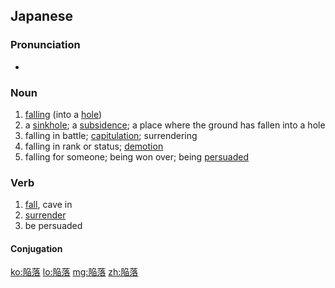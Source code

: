 ==Japanese==
{{ja-kanjitab|かん|らく|yomi=on}}

===Pronunciation===
* {{ja-pron|かんらく|yomi=o}}

===Noun===
{{ja-noun|かんらく}}

# [[fall]]ing (into a [[hole]])
# a [[sinkhole]]; a [[subsidence]]; a place where the ground has fallen into a hole
# falling in battle; [[capitulation]]; surrendering
# falling in rank or status; [[demotion]]
# falling for someone; being won over; being [[persuaded]]

===Verb===
{{ja-verb-suru|tr=intrans|かんらく}}

# [[fall]], cave in
# [[surrender]]
# be persuaded

====Conjugation====
{{ja-suru|かんらく}}

[[ko:陥落]]
[[lo:陥落]]
[[mg:陥落]]
[[zh:陥落]]